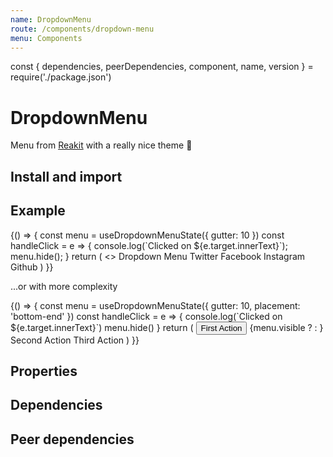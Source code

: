 ```yaml
---
name: DropdownMenu
route: /components/dropdown-menu
menu: Components
---
```


const { dependencies, peerDependencies, component, name, version } = require('./package.json')

# DropdownMenu

<TagVersion version={version} name={name} />

Menu from [Reakit](https://reakit.io/docs/menu/) with a really nice theme 👀

## Install and import

<Usage component={component} name={name} peerDependencies={peerDependencies} />

## Example

<Playground>
  {() => {
    const menu = useDropdownMenuState({
      gutter: 10
    })
    const handleClick = e => {
      console.log(`Clicked on ${e.target.innerText}`);
      menu.hide();
    }
    return (
      <>
        <DropdownMenu.Trigger {...menu} as={Button}>
          Dropdown Menu
        </DropdownMenu.Trigger>
        <DropdownMenu {...menu} aria-label="Example">
          <DropdownMenu.Item {...menu} onClick={handleClick}>
            Twitter
          </DropdownMenu.Item>
          <DropdownMenu.Item {...menu} onClick={handleClick} disabled>
            Facebook
          </DropdownMenu.Item>
          <DropdownMenu.Item {...menu} onClick={handleClick}>
            Instagram
          </DropdownMenu.Item>
          <DropdownMenu.Separator {...menu} />
          <DropdownMenu.Item {...menu} onClick={handleClick}>
            Github
          </DropdownMenu.Item>
        </DropdownMenu>
      </>
    )
}}

</Playground>

...or with more complexity

<Playground>
  {() => {
    const menu = useDropdownMenuState({ gutter: 10, placement: 'bottom-end' })
    const handleClick = e => {
      console.log(`Clicked on ${e.target.innerText}`)
      menu.hide()
    }
    return (
      <Box position="relative">
        <Group variant="tertiary">
          <Button onClick={handleClick}>
            <AddIcon />
            <span>First Action</span>
          </Button>
          <DropdownMenu.Trigger {...menu} as={Button}>
            {menu.visible ? <UpIcon /> : <DownIcon />}
          </DropdownMenu.Trigger>
        </Group>
        <DropdownMenu {...menu} aria-label="Complexity">
          <DropdownMenu.Item {...menu} onClick={handleClick}>
            <TrashIcon mr="sm" size="sm" />
            <Box>Second Action</Box>
          </DropdownMenu.Item>
          <DropdownMenu.Item {...menu} onClick={handleClick}>
            <AttachmentIcon mr="sm" size="sm" />
            <Box>Third Action</Box>
          </DropdownMenu.Item>
        </DropdownMenu>
      </Box>
    )
  }}
</Playground>

## Properties

<Props of={DropdownMenu} />

## Dependencies

<Dependencies dependencies={dependencies} />

## Peer dependencies

<Dependencies dependencies={peerDependencies} />
